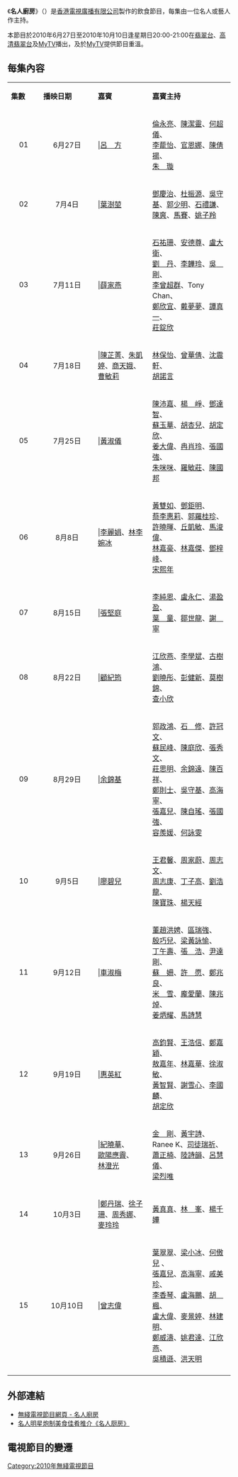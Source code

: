 {{無綫節目
| 中文節目名=名人廚房
| 英文節目名={{lang|en|Stars on the Menu}}
| 圖片= [[File:Stars_on_the_Menu.jpg|300px]]
| 翡翠台首播日期=2010年6月27日-10月17日
| 翡翠台首播時間=逢星期日 20:00-21:00 (連廣告)<br/>7月11日 暫停播映<br/>8月1日 暫停播映
| 高清翡翠台首播日期=2010年6月27日-10月17日
| 高清翡翠台首播時間=逢星期日 20:00-21:00 (連廣告)<br/>7月11日 暫停播映<br/>8月1日 暫停播映
| 監製=[[黃中濠|黃中濠]]
| 編審=[[華國良|華國良]]
| 集數=15
| 類型=飲食
| 製作公司=[[香港|香港]][[電視廣播有限公司|電視廣播有限公司]]
| 主持=
| 網頁=http://programme.tvb.com/foodandtravel/starsonthemenu/
}}
《'''名人廚房'''》（{{lang-en|'''Stars on the Menu'''}}）是[[香港|香港]][[電視廣播有限公司|電視廣播有限公司]]製作的飲食節目，每集由一位名人或藝人作主持。

本節目於2010年6月27日至2010年10月10日逢星期日20:00-21:00在[[翡翠台|翡翠台]]、[[高清翡翠台|高清翡翠台]]及[[MyTV|MyTV]]播出，及於[[MyTV|MyTV]]提供節目重溫。

==每集內容==
{|class="wikitable" style="width:60%; font-size: 14px;"
|- style="background:cornflowerblue; color:white" align=center
|style="width:5%"|'''集數'''||style="width:10%"|'''播映日期'''||style="width:10%"|'''嘉賓'''||style="width:15%"|'''嘉賓主持'''
|-
|align=center|01||align=center|6月27日|||[[呂方|呂　方]]||[[倫永亮|倫永亮]]、[[陳潔靈|陳潔靈]]、[[何超儀|何超儀]]、<br/>[[李蘢怡|李蘢怡]]、[[官恩娜|官恩娜]]、[[陳倩揚|陳倩揚]]、<br/>[[朱璇|朱　璇]]
|-
|align=center|02||align=center|7月4日|||[[葉澍堃|葉澍堃]]||[[鄧慶治|鄧慶治]]、[[杜振源|杜振源]]、[[吳守基|吳守基]]、[[郭少明|郭少明]]、[[石禮謙|石禮謙]]、[[陳爽|陳爽]]、[[馬賽|馬賽]]、[[姚子羚|姚子羚]]
|-
|align=center|03||align=center|7月11日|||[[薛家燕|薛家燕]]||[[石祐珊|石祐珊]]、[[安德尊|安德尊]]、[[盧大衛|盧大衛]]、<br/>[[劉丹|劉　丹]]、[[李韡玲|李韡玲]]、[[吳剛|吳　剛]]、<br/>[[李曾超群|李曾超群]]、Tony Chan、<br/>[[鄭欣宜|鄭欣宜]]、[[戴夢夢|戴夢夢]]、[[譚真一|譚真一]]、<br/>[[莊錠欣|莊錠欣]]
|-
|align=center|04||align=center|7月18日|||[[陳芷菁|陳芷菁]]、[[朱凱婷|朱凱婷]]、[[商天娥|商天娥]]、[[曹敏莉|曹敏莉]]||[[林保怡|林保怡]]、[[曾華倩|曾華倩]]、[[沈震軒|沈震軒]]、<br/>[[胡諾言|胡諾言]]
|-
|align=center|05||align=center|7月25日|||[[黃淑儀|黃淑儀]]||[[陳沛嘉|陳沛嘉]]、[[楊崢|楊　崢]]、[[鄧達智|鄧達智]]、<br/>[[蘇玉華|蘇玉華]]、[[胡杏兒|胡杏兒]]、[[胡定欣|胡定欣]]、<br/>[[姜大偉|姜大偉]]、[[冉肖玲|冉肖玲]]、[[張國強_(香港演員)|張國強]]、<br/>[[朱咪咪|朱咪咪]]、[[羅敏莊|羅敏莊]]、[[陳國邦|陳國邦]]
|-
|align=center|06||align=center|8月8日|||[[李麗娟|李麗娟]]、[[林李婉冰|林李婉冰]]||[[黃雙如|黃雙如]]、[[鄧鉅明|鄧鉅明]]、<br/>[[蔡李惠莉|蔡李惠莉]]、[[郭羅桂珍|郭羅桂珍]]、<br/>[[許曉暉|許曉暉]]、[[丘凱敏|丘凱敏]]、[[馬浚偉|馬浚偉]]、<br/>[[林嘉豪|林嘉豪]]、[[林嘉傑|林嘉傑]]、[[鄧梓峰|鄧梓峰]]、<br/>[[宋熙年|宋熙年]]
|-
|align=center|07||align=center|8月15日|||[[張堅庭|張堅庭]]||[[李純恩|李純恩]]、[[盧永仁|盧永仁]]、[[湯盈盈|湯盈盈]]、<br/>[[葉童|葉　童]]、[[鄒世龍|鄒世龍]]、[[謝寧|謝　寧]]
|-
|align=center|08||align=center|8月22日|||[[顧紀筠|顧紀筠]]||[[江欣燕|江欣燕]]、[[李學斌|李學斌]]、[[古樹鴻|古樹鴻]]、<br/>[[劉曉彤|劉曉彤]]、[[彭健新|彭健新]]、[[莫樹錦|莫樹錦]]、<br/>[[查小欣|查小欣]]
|-
|align=center|09||align=center|8月29日|||[[余錦基|余錦基]]||[[郭政鴻|郭政鴻]]、[[石修|石　修]]、[[許冠文|許冠文]]、<br/>[[蘇民峰|蘇民峰]]、[[陳庭欣|陳庭欣]]、[[張秀文|張秀文]]、<br/>[[莊思明|莊思明]]、[[余錦遠|余錦遠]]、[[陳百祥|陳百祥]]、<br/>[[鄭則士|鄭則士]]、[[吳守基|吳守基]]、[[高海寧|高海寧]]、<br/>[[張嘉兒|張嘉兒]]、[[陳自瑤|陳自瑤]]、[[張國強_(香港演員)|張國強]]、<br/>[[容羨媛|容羨媛]]、[[何詠雯|何詠雯]]
|-
|align=center|10||align=center|9月5日|||[[廖碧兒|廖碧兒]]||[[王君馨|王君馨]]、[[周家蔚|周家蔚]]、[[周志文_(歌手)|周志文]]、<br/>[[周志康|周志康]]、[[丁子高|丁子高]]、[[劉浩龍|劉浩龍]]、<br/>[[陳寶珠|陳寶珠]]、[[楊天經|楊天經]]
|-
|align=center|11||align=center|9月12日|||[[車淑梅|車淑梅]]||[[董趙洪娉|董趙洪娉]]、[[區瑞強|區瑞強]]、<br/>[[殷巧兒|殷巧兒]]、[[梁黃詠愉|梁黃詠愉]]、<br/>[[丁午壽|丁午壽]]、[[張浩|張　浩]]、[[尹達剛|尹達剛]]、<br/>[[蘇姍|蘇　姍]]、[[許愿|許　愿]]、[[鄭兆良|鄭兆良]]、<br/>[[米雪|米　雪]]、[[龐愛蘭|龐愛蘭]]、[[陳兆焯|陳兆焯]]、<br/>[[姜炳耀|姜炳耀]]、[[馬詩慧|馬詩慧]]
|-
|align=center|12||align=center|9月19日|||[[惠英紅|惠英紅]]||[[高鈞賢|高鈞賢]]、[[王浩信|王浩信]]、[[鄭嘉穎|鄭嘉穎]]、<br/>[[敖嘉年|敖嘉年]]、[[林嘉華|林嘉華]]、[[徐淑敏|徐淑敏]]、<br/>[[黃智賢|黃智賢]]、[[謝雪心|謝雪心]]、[[李國麟|李國麟]]、<br/>[[胡定欣|胡定欣]]
|-
|align=center|13||align=center|9月26日|||[[紀曉華|紀曉華]]、<br/>[[歐陽應霽|歐陽應霽]]、<br/>[[林澄光|林澄光]]||[[金剛_(藝人)|金　剛]]、[[黃宇詩|黃宇詩]]、<br/>Ranee K、[[司徒瑞祈|司徒瑞祈]]、<br/>[[蕭正楠|蕭正楠]]、[[陸詩韻|陸詩韻]]、[[呂慧儀|呂慧儀]]、<br/>[[梁烈唯|梁烈唯]]
|-
|align=center|14||align=center|10月3日|||[[鄭丹瑞|鄭丹瑞]]、[[徐子珊|徐子珊]]、[[周秀娜|周秀娜]]、[[麥玲玲|麥玲玲]]||[[黃真真|黃真真]]、[[林峯|林　峯]]、[[楊千嬅|楊千嬅]]
|-
|align=center|15||align=center|10月10日|||[[曾志偉|曾志偉]]||[[葉翠翠|葉翠翠]]、[[梁小冰|梁小冰]]、[[何傲兒|何傲兒]] 、<br/>[[張嘉兒|張嘉兒]]、[[高海寧|高海寧]]、[[戚美珍|戚美珍]]、<br/>[[李香琴|李香琴]]、[[盧海鵬|盧海鵬]]、[[胡楓|胡　楓]]、<br/>[[盧大偉_(香港)|盧大偉]]、[[麥景婷|麥景婷]]、[[林建明|林建明]]、<br/>[[鄭威濤|鄭威濤]]、[[姚君達|姚君達]]、[[江欣燕|江欣燕]]、<br/>[[吳積遜|吳積遜]]、[[洪天明|洪天明]]
|-
|}

==外部連結==
*[http://programme.tvb.com/foodandtravel/starsonthemenu/ 無綫電視節目網頁 - 名人廚房] {{Wayback|url=http://programme.tvb.com/foodandtravel/starsonthemenu/ |date=20190823125059 }}
*[http://news.sina.com.cn/o/2010-06-22/161917691701s.shtml 名人明星炮制美食佳肴推介《名人厨房》] {{Wayback|url=http://news.sina.com.cn/o/2010-06-22/161917691701s.shtml |date=20190812032421 }}

==電視節目的變遷==
{{電視節目的變遷
|電視台={{HK}}[[無綫電視|無綫電視]][[翡翠台|翡翠台]]、[[高清翡翠台|高清翡翠台]]
|播放檔次=星期日 20:00-21:00 時段
|節目名稱='''名人廚房'''<br/>(第1-2集)<br/>(2010.06.27 - 2010.07.04)
|上一節目=[[為食總司令|為食總司令]]<br/>(第9-17集)<br/>(2010.04.25 - 2010.06.20)
|下一節目=(2010.07.11)
|2節目名稱='''名人廚房'''<br/>(第3-4集)<br/>(2010.07.18 - 2010.07.25)
|2上一節目=(2010.07.11)
|2下一節目=(2010.08.01)
|3節目名稱='''名人廚房'''<br/>(第5-15集)<br/>(2010.08.08 - 2010.10.17)
|3上一節目=(2010.08.01)
|3下一節目=[[和味蘇|和味蘇]]<br/>(第1-5集)<br/>(2010.10.24 - 2010.11.21)
}}

[[Category:2010年無綫電視節目|Category:2010年無綫電視節目]]